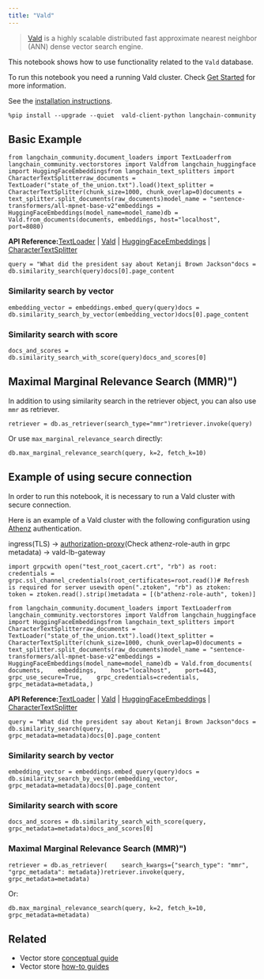 ```yaml
---
title: "Vald"
---
```


> [Vald](https://github.com/vdaas/vald) is a highly scalable distributed fast approximate nearest neighbor (ANN) dense vector search engine.

This notebook shows how to use functionality related to the `Vald` database.

To run this notebook you need a running Vald cluster. Check [Get Started](https://github.com/vdaas/vald#get-started) for more information.

See the [installation instructions](https://github.com/vdaas/vald-client-python#install).

```
%pip install --upgrade --quiet  vald-client-python langchain-community
```

## Basic Example

```
from langchain_community.document_loaders import TextLoaderfrom langchain_community.vectorstores import Valdfrom langchain_huggingface import HuggingFaceEmbeddingsfrom langchain_text_splitters import CharacterTextSplitterraw_documents = TextLoader("state_of_the_union.txt").load()text_splitter = CharacterTextSplitter(chunk_size=1000, chunk_overlap=0)documents = text_splitter.split_documents(raw_documents)model_name = "sentence-transformers/all-mpnet-base-v2"embeddings = HuggingFaceEmbeddings(model_name=model_name)db = Vald.from_documents(documents, embeddings, host="localhost", port=8080)
```

**API Reference:**[TextLoader](https://python.langchain.com/api_reference/community/document_loaders/langchain_community.document_loaders.text.TextLoader.html) | [Vald](https://python.langchain.com/api_reference/community/vectorstores/langchain_community.vectorstores.vald.Vald.html) | [HuggingFaceEmbeddings](https://python.langchain.com/api_reference/huggingface/embeddings/langchain_huggingface.embeddings.huggingface.HuggingFaceEmbeddings.html) | [CharacterTextSplitter](https://python.langchain.com/api_reference/text_splitters/character/langchain_text_splitters.character.CharacterTextSplitter.html)

```
query = "What did the president say about Ketanji Brown Jackson"docs = db.similarity_search(query)docs[0].page_content
```

### Similarity search by vector

```
embedding_vector = embeddings.embed_query(query)docs = db.similarity_search_by_vector(embedding_vector)docs[0].page_content
```

### Similarity search with score

```
docs_and_scores = db.similarity_search_with_score(query)docs_and_scores[0]
```

## Maximal Marginal Relevance Search (MMR)")

In addition to using similarity search in the retriever object, you can also use `mmr` as retriever.

```
retriever = db.as_retriever(search_type="mmr")retriever.invoke(query)
```

Or use `max_marginal_relevance_search` directly:

```
db.max_marginal_relevance_search(query, k=2, fetch_k=10)
```

## Example of using secure connection

In order to run this notebook, it is necessary to run a Vald cluster with secure connection.

Here is an example of a Vald cluster with the following configuration using [Athenz](https://github.com/AthenZ/athenz) authentication.

ingress(TLS) -> [authorization-proxy](https://github.com/AthenZ/authorization-proxy)(Check athenz-role-auth in grpc metadata) -> vald-lb-gateway

```
import grpcwith open("test_root_cacert.crt", "rb") as root:    credentials = grpc.ssl_channel_credentials(root_certificates=root.read())# Refresh is required for server usewith open(".ztoken", "rb") as ztoken:    token = ztoken.read().strip()metadata = [(b"athenz-role-auth", token)]
```

```
from langchain_community.document_loaders import TextLoaderfrom langchain_community.vectorstores import Valdfrom langchain_huggingface import HuggingFaceEmbeddingsfrom langchain_text_splitters import CharacterTextSplitterraw_documents = TextLoader("state_of_the_union.txt").load()text_splitter = CharacterTextSplitter(chunk_size=1000, chunk_overlap=0)documents = text_splitter.split_documents(raw_documents)model_name = "sentence-transformers/all-mpnet-base-v2"embeddings = HuggingFaceEmbeddings(model_name=model_name)db = Vald.from_documents(    documents,    embeddings,    host="localhost",    port=443,    grpc_use_secure=True,    grpc_credentials=credentials,    grpc_metadata=metadata,)
```

**API Reference:**[TextLoader](https://python.langchain.com/api_reference/community/document_loaders/langchain_community.document_loaders.text.TextLoader.html) | [Vald](https://python.langchain.com/api_reference/community/vectorstores/langchain_community.vectorstores.vald.Vald.html) | [HuggingFaceEmbeddings](https://python.langchain.com/api_reference/huggingface/embeddings/langchain_huggingface.embeddings.huggingface.HuggingFaceEmbeddings.html) | [CharacterTextSplitter](https://python.langchain.com/api_reference/text_splitters/character/langchain_text_splitters.character.CharacterTextSplitter.html)

```
query = "What did the president say about Ketanji Brown Jackson"docs = db.similarity_search(query, grpc_metadata=metadata)docs[0].page_content
```

### Similarity search by vector

```
embedding_vector = embeddings.embed_query(query)docs = db.similarity_search_by_vector(embedding_vector, grpc_metadata=metadata)docs[0].page_content
```

### Similarity search with score

```
docs_and_scores = db.similarity_search_with_score(query, grpc_metadata=metadata)docs_and_scores[0]
```

### Maximal Marginal Relevance Search (MMR)")

```
retriever = db.as_retriever(    search_kwargs={"search_type": "mmr", "grpc_metadata": metadata})retriever.invoke(query, grpc_metadata=metadata)
```

Or:

```
db.max_marginal_relevance_search(query, k=2, fetch_k=10, grpc_metadata=metadata)
```

## Related

* Vector store [conceptual guide](/oss/concepts/vectorstores)
* Vector store [how-to guides](/oss/how_to/#vector-stores)
